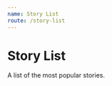 ```yaml
---
name: Story List
route: /story-list
---
```



# Story List

A list of the most popular stories.

<PropsTable of={StoryList} />

<Playground>
    <StoryList
      story={[
        {
          title: "Avengers: Infinity War",
          text: "This movie was bonker but #nospoilers because of character limit alright pals",
          link: "https://www.youtube.com/watch?v=bleoywz0oeg"
        },
        {
          title: "Bruins in the Draft",
          text: "This movie was bonker but #nospoilers because of character limit alright pals",
          link: "#"
        },
        {
          title: "#USACVote18Elections",
          text: "This movie was bonker but #nospoilers because of character limit alright pals",
          link: "https://usac.ucla.edu/"
        }
      ]}
      image={
        {
          src: "https://img.etimg.com/thumb/msid-64089970,width-643,imgsize-415308,resizemode-4/avengers-infinity-war-becomes-indias-highest-grossing-hollywood-film.jpg",
          alt: "N/A"
        }
      }
    />
    <StoryList
      story={[
        {
          title: "Most popular story",
          text: "This movie was bonker but #nospoilers because of character limit alright pals",
          link: "#"
        },
        {
          title: "Second most popular",
          text: "This movie was bonker but #nospoilers because of character limit alright pals",
          link: "#"
        },
        {
          title: "Third most popular",
          text: "This movie was bonker but #nospoilers because of character limit alright pals",
          link: "#"
        }
      ]}
      type="popular"
    />
</Playground>
